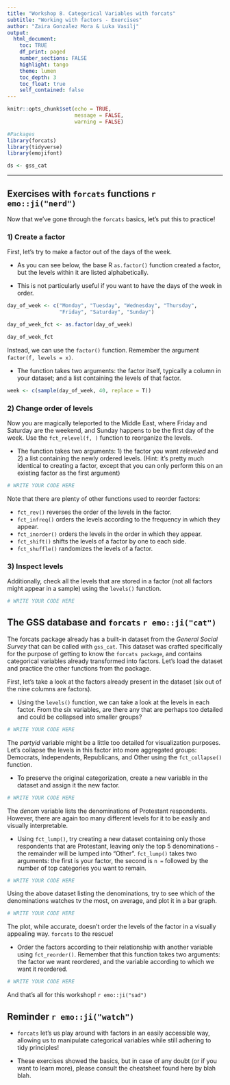 ```yaml
---
title: "Workshop 8. Categorical Variables with forcats"
subtitle: "Working with factors - Exercises"
author: "Zaira Gonzalez Mora & Luka Vasilj"
output: 
  html_document:
    toc: TRUE
    df_print: paged
    number_sections: FALSE
    highlight: tango
    theme: lumen
    toc_depth: 3
    toc_float: true
    self_contained: false
---
```


```r
knitr::opts_chunk$set(echo = TRUE,
                      message = FALSE, 
                      warning = FALSE)

#Packages
library(forcats)
library(tidyverse)
library(emojifont)

ds <- gss_cat

```
---

## Exercises with `forcats` functions `r emo::ji("nerd")`

Now that we've gone through the `forcats` basics, let's put this to practice!

### 1) Create a factor

First, let's try to make a factor out of the days of the week. 

* As you can see below, the base R `as.factor()` function created a factor, but the levels within it are listed alphabetically. 

* This is not particularly useful if you want to have the days of the week in order.

```r
day_of_week <- c("Monday", "Tuesday", "Wednesday", "Thursday", 
                 "Friday", "Saturday", "Sunday")

day_of_week_fct <- as.factor(day_of_week)

day_of_week_fct
```
Instead, we can use the `factor()` function. Remember the argument `factor(f, levels = x)`. 

* The function takes two arguments: the factor itself, typically a column in your dataset; and a list containing the levels of that factor.

```r
week <- c(sample(day_of_week, 40, replace = T))

```
### 2) Change order of levels

Now you are magically teleported to the Middle East, where Friday and Saturday are the weekend, and Sunday happens to be the first day of the week. Use the `fct_relevel(f, )` function to reorganize the levels. 

* The function takes two arguments: 1) the factor you want *releveled* and 2) a list containing the newly ordered levels. (Hint: it's pretty much identical to creating a factor, except that you can only perform this on an existing factor as the first argument)

```r
# WRITE YOUR CODE HERE
```

Note that there are plenty of other functions used to reorder factors:

- `fct_rev()` reverses the order of the levels in the factor.
- `fct_infreq()` orders the levels according to the frequency in which they appear.
- `fct_inorder()` orders the levels in the order in which they appear.
- `fct_shift()` shifts the levels of a factor by one to each side.
- `fct_shuffle()` randomizes the levels of a factor.

### 3) Inspect levels

Additionally, check all the levels that are stored in a factor (not all factors might appear in a sample) using the `levels()` function.

```r
# WRITE YOUR CODE HERE
```

## The GSS database and **`forcats`** `r emo::ji("cat")`

The forcats package already has a built-in dataset from the *General Social Survey* that can be called with `gss_cat`. This dataset was crafted specifically for the purpose of getting to know the `forcats package`, and contains categorical variables already transformed into factors. Let's load the dataset and practice the other functions from the package. 

First, let's take a look at the factors already present in the dataset (six out of the nine columns are factors). 

* Using the `levels()` function, we can take a look at the levels in each factor. From the six variables, are there any that are perhaps too detailed and could be collapsed into smaller groups?

```r
# WRITE YOUR CODE HERE
```

The *partyid* variable might be a little too detailed for visualization purposes. Let's collapse the levels in this factor into more aggregated groups: Democrats, Independents, Republicans, and Other using the `fct_collapse()` function. 

 * To preserve the original categorization, create a new variable in the dataset and assign it the new factor.

```r
# WRITE YOUR CODE HERE
```

The *denom* variable lists the denominations of Protestant respondents. However, there are again too many different levels for it to be easily and visually interpretable. 

* Using `fct_lump()`, try creating a new dataset containing only those respondents that are Protestant, leaving only the top 5 denominations - the remainder will be lumped into "Other". `fct_lump()` takes two arguments: the first is your factor, the second is `n = ` followed by the number of top categories you want to remain.

```r
# WRITE YOUR CODE HERE
```


Using the above dataset listing the denominations, try to see which of the denominations watches tv the most, on average, and plot it in a bar graph. 

```r
# WRITE YOUR CODE HERE
```

The plot, while accurate, doesn't order the levels of the factor in a visually appealing way. `forcats` to the rescue! 

* Order the factors according to their relationship with another variable using `fct_reorder()`. Remember that this function takes two arguments: the factor we want reordered, and the variable according to which we want it reordered.

```r
# WRITE YOUR CODE HERE
```

And that's all for this workshop! `r emo::ji("sad")`

## Reminder `r emo::ji("watch")`

* `forcats` let's us play around with factors in an easily accessible way, allowing us to manipulate categorical variables while still adhering to tidy principles!

* These exercises showed the basics, but in case of any doubt (or if you want to learn more), please consult the cheatsheet found here by blah blah.
